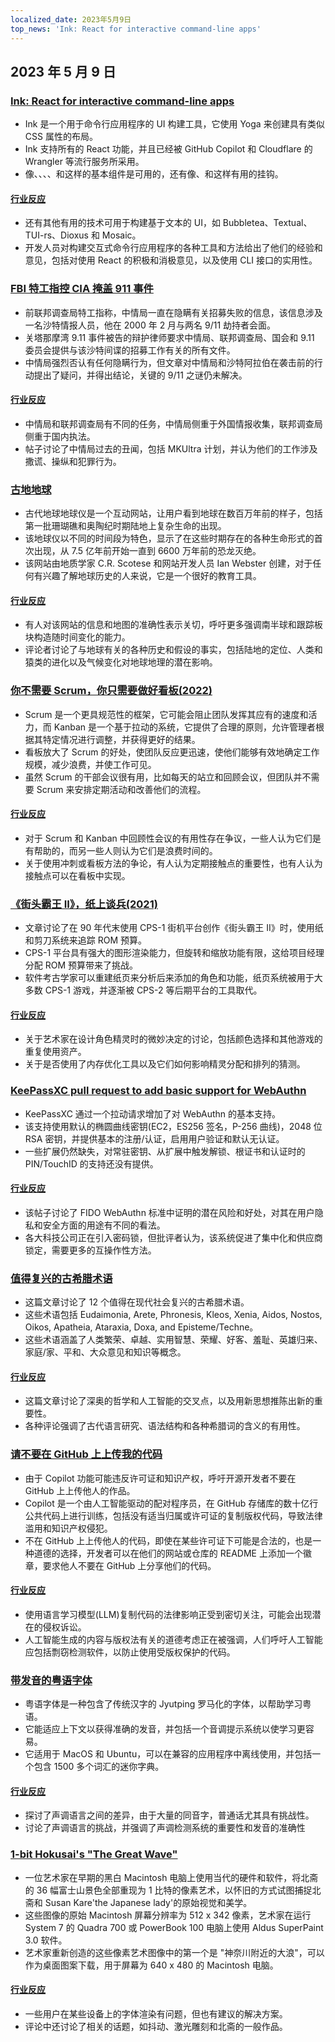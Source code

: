 ```yaml
---
localized_date: 2023年5月9日
top_news: 'Ink: React for interactive command-line apps'
---
```




<CallToAction />

<Steps>

## 2023 年 5 月 9 日

### [Ink: React for interactive command-line apps](https://github.com/vadimdemedes/ink)

- Ink 是一个用于命令行应用程序的 UI 构建工具，它使用 Yoga 来创建具有类似 CSS 属性的布局。
- Ink 支持所有的 React 功能，并且已经被 GitHub Copilot 和 Cloudflare 的 Wrangler 等流行服务所采用。
- 像<Box>、<Text>、<Newline>、<Spacer>、<Static>和<Transform>这样的基本组件是可用的，还有像<useInput>、<useStdin>和<useFocus>这样有用的挂钩。

#### [行业反应](http://news.ycombinator.com/item?id=35863837)

- 还有其他有用的技术可用于构建基于文本的 UI，如 Bubbletea、Textual、TUI-rs、Dioxus 和 Mosaic。
- 开发人员对构建交互式命令行应用程序的各种工具和方法给出了他们的经验和意见，包括对使用 React 的积极和消极意见，以及使用 CLI 接口的实用性。

### [FBI 特工指控 CIA 掩盖 911 事件](https://www.spytalk.co/p/exclusive-fbi-agents-accuse-cia-of)

- 前联邦调查局特工指称，中情局一直在隐瞒有关招募失败的信息，该信息涉及一名沙特情报人员，他在 2000 年 2 月与两名 9/11 劫持者会面。
- 关塔那摩湾 9.11 事件被告的辩护律师要求中情局、联邦调查局、国会和 9.11 委员会提供与该沙特间谍的招募工作有关的所有文件。
- 中情局强烈否认有任何隐瞒行为，但文章对中情局和沙特阿拉伯在袭击前的行动提出了疑问，并得出结论，关键的 9/11 之谜仍未解决。

#### [行业反应](http://news.ycombinator.com/item?id=35862656)

- 中情局和联邦调查局有不同的任务，中情局侧重于外国情报收集，联邦调查局侧重于国内执法。
- 帖子讨论了中情局过去的丑闻，包括 MKUltra 计划，并认为他们的工作涉及撒谎、操纵和犯罪行为。

### [古地地球](https://dinosaurpictures.org/ancient-earth/#470)

- 古代地球地球仪是一个互动网站，让用户看到地球在数百万年前的样子，包括第一批珊瑚礁和奥陶纪时期陆地上复杂生命的出现。
- 该地球仪以不同的时间段为特色，显示了在这些时期存在的各种生命形式的首次出现，从 7.5 亿年前开始一直到 6600 万年前的恐龙灭绝。
- 该网站由地质学家 C.R. Scotese 和网站开发人员 Ian Webster 创建，对于任何有兴趣了解地球历史的人来说，它是一个很好的教育工具。

#### [行业反应](http://news.ycombinator.com/item?id=35856820)

- 有人对该网站的信息和地图的准确性表示关切，呼吁更多强调南半球和跟踪板块构造随时间变化的能力。
- 评论者讨论了与地球有关的各种历史和假设的事实，包括陆地的定位、人类和猿类的进化以及气候变化对地球地理的潜在影响。

### [你不需要 Scrum，你只需要做好看板(2022)](https://lucasfcosta.com/2022/10/02/scrum-versus-kanban.html)

- Scrum 是一个更具规范性的框架，它可能会阻止团队发挥其应有的速度和活力，而 Kanban 是一个基于拉动的系统，它提供了合理的原则，允许管理者根据其特定情况进行调整，并获得更好的结果。
- 看板放大了 Scrum 的好处，使团队反应更迅速，使他们能够有效地确定工作规模，减少浪费，并使工作可见。
- 虽然 Scrum 的干部会议很有用，比如每天的站立和回顾会议，但团队并不需要 Scrum 来安排定期活动和改善他们的流程。

#### [行业反应](http://news.ycombinator.com/item?id=35857463)

- 对于 Scrum 和 Kanban 中回顾性会议的有用性存在争议，一些人认为它们是有帮助的，而另一些人则认为它们是浪费时间的。
- 关于使用冲刺或看板方法的争论，有人认为定期接触点的重要性，也有人认为接触点可以在看板中实现。

### [《街头霸王 II》，纸上谈兵(2021)](https://fabiensanglard.net/sf2_sheets/index.html)

- 文章讨论了在 90 年代末使用 CPS-1 街机平台创作《街头霸王 II》时，使用纸和剪刀系统来追踪 ROM 预算。
- CPS-1 平台具有强大的图形渲染能力，但旋转和缩放功能有限，这给项目经理分配 ROM 预算带来了挑战。
- 软件考古学家可以重建纸页来分析后来添加的角色和功能，纸页系统被用于大多数 CPS-1 游戏，并逐渐被 CPS-2 等后期平台的工具取代。

#### [行业反应](http://news.ycombinator.com/item?id=35859338)

- 关于艺术家在设计角色精灵时的微妙决定的讨论，包括颜色选择和其他游戏的重复使用资产。
- 关于是否使用了内存优化工具以及它们如何影响精灵分配和排列的猜测。

### [KeePassXC pull request to add basic support for WebAuthn](https://github.com/keepassxreboot/keepassxc/pull/8825)

- KeePassXC 通过一个拉动请求增加了对 WebAuthn 的基本支持。
- 该支持使用默认的椭圆曲线密钥(EC2，ES256 签名，P-256 曲线)，2048 位 RSA 密钥，并提供基本的注册/认证，启用用户验证和默认无认证。
- 一些扩展仍然缺失，对常驻密钥、从扩展中触发解锁、根证书和认证时的 PIN/TouchID 的支持还没有提供。

#### [行业反应](http://news.ycombinator.com/item?id=35859877)

- 该帖子讨论了 FIDO WebAuthn 标准中证明的潜在风险和好处，对其在用户隐私和安全方面的用途有不同的看法。
- 各大科技公司正在引入密码锁，但批评者认为，该系统促进了集中化和供应商锁定，需要更多的互操作性方法。

### [值得复兴的古希腊术语](https://classicalwisdom.substack.com/p/12-ancient-greek-terms-that-should)

- 这篇文章讨论了 12 个值得在现代社会复兴的古希腊术语。
- 这些术语包括 Eudaimonia, Arete, Phronesis, Kleos, Xenia, Aidos, Nostos, Oikos, Apatheia, Ataraxia, Doxa, and Episteme/Techne。
- 这些术语涵盖了人类繁荣、卓越、实用智慧、荣耀、好客、羞耻、英雄归来、家庭/家、平和、大众意见和知识等概念。

#### [行业反应](http://news.ycombinator.com/item?id=35867935)

- 这篇文章讨论了深奥的哲学和人工智能的交叉点，以及用新思想推陈出新的重要性。
- 各种评论强调了古代语言研究、语法结构和各种希腊词的含义的有用性。

### [请不要在 GitHub 上上传我的代码](https://nogithub.codeberg.page/)

- 由于 Copilot 功能可能违反许可证和知识产权，呼吁开源开发者不要在 GitHub 上上传他人的作品。
- Copilot 是一个由人工智能驱动的配对程序员，在 GitHub 存储库的数十亿行公共代码上进行训练，包括没有适当归属或许可证的复制版权代码，导致法律滥用和知识产权侵犯。
- 不在 GitHub 上上传他人的代码，即使在某些许可证下可能是合法的，也是一种道德的选择，开发者可以在他们的网站或仓库的 README 上添加一个徽章，要求他人不要在 GitHub 上分享他们的代码。

#### [行业反应](http://news.ycombinator.com/item?id=35859142)

- 使用语言学习模型(LLM)复制代码的法律影响正受到密切关注，可能会出现潜在的侵权诉讼。
- 人工智能生成的内容与版权法有关的道德考虑正在被强调，人们呼吁人工智能应包括剽窃检测软件，以防止使用受版权保护的代码。

### [带发音的粤语字体](https://visual-fonts.com/)

- 粤语字体是一种包含了传统汉字的 Jyutping 罗马化的字体，以帮助学习粤语。
- 它能适应上下文以获得准确的发音，并包括一个音调提示系统以使学习更容易。
- 它适用于 MacOS 和 Ubuntu，可以在兼容的应用程序中离线使用，并包括一个包含 1500 多个词汇的迷你字典。

#### [行业反应](http://news.ycombinator.com/item?id=35867275)

- 探讨了声调语言之间的差异，由于大量的同音字，普通话尤其具有挑战性。
- 讨论了声调语言的挑战，并强调了声调检测系统的重要性和发音的准确性

### [1-bit Hokusai's "The Great Wave"](https://www.hypertalking.com/2023/05/08/1-bit-pixel-art-of-hokusais-the-great-wave-off-kanagawa/)

- 一位艺术家在早期的黑白 Macintosh 电脑上使用当代的硬件和软件，将北斋的 36 幅富士山景色全部重现为 1 比特的像素艺术，以怀旧的方式试图捕捉北斋和 Susan Kare'the Japanese lady'的原始视觉和美学。
- 这些图像的原始 Macintosh 屏幕分辨率为 512 x 342 像素，艺术家在运行 System 7 的 Quadra 700 或 PowerBook 100 电脑上使用 Aldus SuperPaint 3.0 软件。
- 艺术家重新创造的这些像素艺术图像中的第一个是 "神奈川附近的大浪"，可以作为桌面图案下载，用于屏幕为 640 x 480 的 Macintosh 电脑。

#### [行业反应](http://news.ycombinator.com/item?id=35866283)

- 一些用户在某些设备上的字体渲染有问题，但也有建议的解决方案。
- 评论中还讨论了相关的话题，如抖动、激光雕刻和北斋的一般作品。

</Steps>
